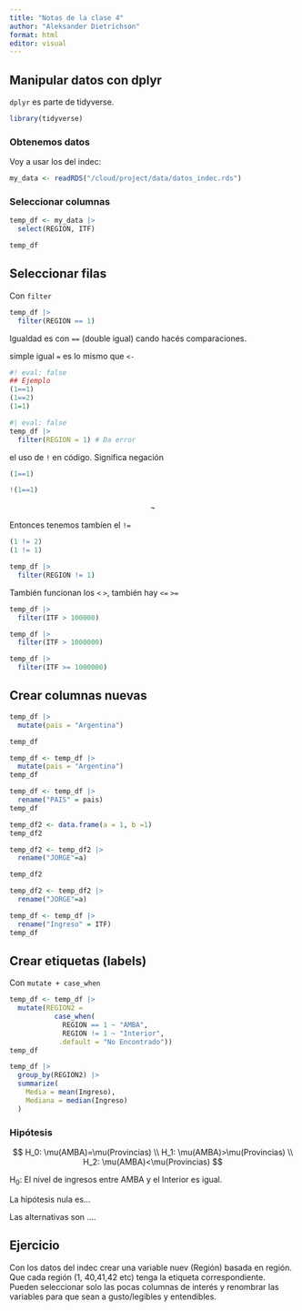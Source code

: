 ```yaml
---
title: "Notas de la clase 4"
author: "Aleksander Dietrichson"
format: html
editor: visual
---
```


## Manipular datos con dplyr

`dplyr` es parte de tidyverse.

```r
library(tidyverse)
```

### Obtenemos datos

Voy a usar los del indec:

```r
my_data <- readRDS("/cloud/project/data/datos_indec.rds")

```

### Seleccionar columnas

```r
temp_df <- my_data |> 
  select(REGION, ITF)
```

```r
temp_df
```

## Seleccionar filas

Con `filter`

```r
temp_df |> 
  filter(REGION == 1)
```

Igualdad es con `==` (double igual) cando hacés comparaciones.

simple igual `=` es lo mismo que `<-`

```r
#! eval: false
## Ejemplo
(1==1)
(1==2)
(1=1)
```

```r
#| eval: false
temp_df |> 
  filter(REGION = 1) # Da error
```

el uso de `!` en código. Significa negación

```r
(1==1)

!(1==1)
```

$$
\neg
$$

Entonces tenemos tambíen el `!=`

```r
(1 != 2)
(1 != 1)
```

```r
temp_df |> 
  filter(REGION != 1)

```

También funcionan los `<` `>`, también hay `<=` `>=`

```r
temp_df |> 
  filter(ITF > 100000)
```

```r
temp_df |> 
  filter(ITF > 1000000)
```

```r
temp_df |> 
  filter(ITF >= 1000000)
```

## Crear columnas nuevas

```r
temp_df |> 
  mutate(pais = "Argentina")
```

```r
temp_df
```

```r
temp_df <- temp_df |> 
  mutate(pais = "Argentina")
temp_df
```

```r
temp_df <- temp_df |> 
  rename("PAIS" = pais)
temp_df

```

```r
temp_df2 <- data.frame(a = 1, b =1)
temp_df2
```

```r
temp_df2 <- temp_df2 |> 
  rename("JORGE"=a)

temp_df2
```

```r
temp_df2 <- temp_df2 |> 
  rename("JORGE"=a)
```

```r
temp_df <- temp_df |> 
  rename("Ingreso" = ITF)
temp_df
```

## Crear etiquetas (labels)

Con `mutate + case_when`

```r
temp_df <- temp_df |> 
  mutate(REGION2 = 
           case_when(
             REGION == 1 ~ "AMBA",
             REGION != 1 ~ "Interior",
            .default = "No Encontrado"))
temp_df
```

```r
temp_df |> 
  group_by(REGION2) |> 
  summarize(
    Media = mean(Ingreso),
    Mediana = median(Ingreso)
  )
```

### Hipótesis

$$
H_0: \mu(AMBA)=\mu(Provincias)
\\
H_1: \mu(AMBA)>\mu(Provincias)
\\
H_2: \mu(AMBA)<\mu(Provincias)
$$

H~0~: El nivel de ingresos entre AMBA y el Interior es igual.

La hipótesis nula es...

Las alternativas son ....

## Ejercicio

Con los datos del indec crear una variable nuev (Región) basada en región. Que cada región (1, 40,41,42 etc) tenga la etiqueta correspondiente. Pueden seleccionar solo las pocas columnas de interés y renombrar las variables para que sean a gusto/legibles y entendibles.
